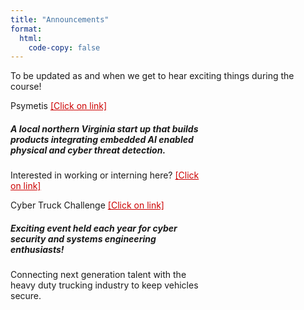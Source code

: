 ```yaml
---
title: "Announcements"
format: 
  html:
    code-copy: false
---
```


<html>
<head>
    <style>
        body {
            -webkit-user-select: none; /* Safari */
            -moz-user-select: none; /* Firefox */
            -ms-user-select: none; /* IE10+/Edge */
            user-select: none; /* Standard */
        }
    </style>
</head>
<body>

To be updated as and when we get to hear exciting things during the course!


<div class="card text-white bg-primary mb-3 d-inline-block" style="max-width: 20rem;">
<!--- <div class="card text-white bg-primary mb-3" style="max-width: 18rem;"> --->
<div class="card-header">Psymetis <a href="https://psymetis.com" target="_blank" title="Psymetis" style="color: #cc0000"> [Click on link]</a> 
</div>
<!---<img class="card-img-top" src="/images/IEEE-GHTC2023.png" alt="Card image top"> --->
<div class="card-body">            
<h5 class="card-title"> A local northern Virginia start up that builds products integrating embedded AI enabled physical and cyber threat detection.</h5>
<p class="card-text">
<p>Interested in working or interning here? <a href="https://psymetis.com/careers" style="color: #cc0000" target="_blank">[Click on link]</a></p> 

</p>
</div>
</div>

<div class="card text-white bg-primary mb-3 d-inline-block" style="max-width: 20rem;">
<!--- <div class="card text-white bg-primary mb-3" style="max-width: 18rem;"> --->
<div class="card-header">Cyber Truck Challenge <a href="https://www.cybertruckchallenge.org/" target="_blank" title="CYber Truck Challenge" style="color: #cc0000"> [Click on link]</a> 
</div>
<!---<img class="card-img-top" src="/images/IEEE-GHTC2023.png" alt="Card image top"> --->
<div class="card-body">            
<h5 class="card-title"> Exciting event held each year for cyber security and systems engineering enthusiasts! </h5>
<p class="card-text">
Connecting next generation talent with the heavy duty trucking industry to keep vehicles secure.


</p>
</div>
</div>


<!---
<div class="card text-white bg-primary mb-3" style="max-width: 18rem;">
<div class="card-header">Header</div>
<img class="card-img-top" src="https://source.unsplash.com/daily" alt="Card image top">
<div class="card-body">            
<h5 class="card-title">Primary card title</h5><p class="card-text">Some quick example text to build on the card title and make up the bulk of the card's content.</p>
</div>
</div>
-->

<!--- Example of card -->
<!---
<div class="card" style="width:18rem;">
<img class="card-img-top" src="https://source.unsplash.com/daily" alt="Card image top">
<div class="card-body">    
<h3 class="card-title">Card title</h3>
<h4 class="card-subtitle">Card subtitle</h4>
<p class="card-text">This is a simple Card example</p>
</div>
</div> 
-->

<!--- Example of card -->
<!-- Tip: use bg-* and text-* utilities to style the card -->
<!-- 
<div class="card text-white bg-primary mb-3 d-inline-block" style="max-width: 20rem;">
<div class="card-header">Header</div>
<img class="card-img-top" src="/images/Working_Style_Workout_for_CS3907_Intro_to_IoT_Edge_Compute.png" alt="Card image top">
<div class="card-body">
<h4 class="card-title">Primary card title</h4>
<p class="card-text">Some quick example text to build on the card title and make up the bulk of the card's content.</p>
</div>
</div>

<div class="card text-white bg-dark mb-3 d-inline-block" style="max-width: 20rem;">
<div class="card-header">Header</div>
<img class="card-img-top" src="/images/Working_Style_Workout_for_CS3907_Intro_to_IoT_Edge_Compute.png" alt="Card image top">
<div class="card-body">
<h4 class="card-title">Primary card title</h4>
<p class="card-text">Some quick example text to build on the card title and make up the bulk of the card's content.</p>
</div>
</div>
-->

<!--- <div class="card text-white bg-secondary mb-3" style="max-width: 20rem;">
  <div class="card-header">Header</div>
  <div class="card-body">
    <h4 class="card-title">Secondary card title</h4>
    <p class="card-text">Some quick example text to build on the card title and make up the bulk of the card's content.</p>
  </div>
</div>
<div class="card text-white bg-success mb-3" style="max-width: 20rem;">
  <div class="card-header">Header</div>
  <div class="card-body">
    <h4 class="card-title">Success card title</h4>
    <p class="card-text">Some quick example text to build on the card title and make up the bulk of the card's content.</p>
  </div>
</div>
<div class="card text-white bg-danger mb-3" style="max-width: 20rem;">
  <div class="card-header">Header</div>
  <div class="card-body">
    <h4 class="card-title">Danger card title</h4>
    <p class="card-text">Some quick example text to build on the card title and make up the bulk of the card's content.</p>
  </div>
</div>
<div class="card text-white bg-warning mb-3" style="max-width: 20rem;">
  <div class="card-header">Header</div>
  <div class="card-body">
    <h4 class="card-title">Warning card title</h4>
    <p class="card-text">Some quick example text to build on the card title and make up the bulk of the card's content.</p>
  </div>
</div>
<div class="card text-white bg-info mb-3" style="max-width: 20rem;">
  <div class="card-header">Header</div>
  <div class="card-body">
    <h4 class="card-title">Info card title</h4>
    <p class="card-text">Some quick example text to build on the card title and make up the bulk of the card's content.</p>
  </div>
</div>
<div class="card bg-light mb-3" style="max-width: 20rem;">
  <div class="card-header">Header</div>
  <div class="card-body">
    <h4 class="card-title">Light card title</h4>
    <p class="card-text">Some quick example text to build on the card title and make up the bulk of the card's content.</p>
  </div>
</div>
<div class="card text-white bg-dark mb-3" style="max-width: 20rem;">
  <div class="card-header">Header</div>
  <div class="card-body">
    <h4 class="card-title">Dark card title</h4>
    <p class="card-text">Some quick example text to build on the card title and make up the bulk of the card's content.</p>
  </div>
</div> -->


<!--- Example of card -->
<!---
<body>
<head>
<style>
.myDiv {
  border: 5px outset red;
  background-color: lightblue;    
  text-align: center;
}
</style>
</head>
<body>
<h1>The div element</h1>

<div class="myDiv">
  <h2>This is a heading in a div element</h2>
  <p>This is some text in a div element.</p>
</div>

<p>This is some text outside the div element.</p>
-->


<!-- <footer>
  <p>This is a Quarto website. To learn more about Quarto websites visit <https://quarto.org/docs/websites>.<br>
  Author: Kartik Bulusu<br>
  Contact: <a href="mailto:bulusu@gwu.edu">bulusu</a><br>
  &copy; 2024 All rights reserved</p>
</footer> -->